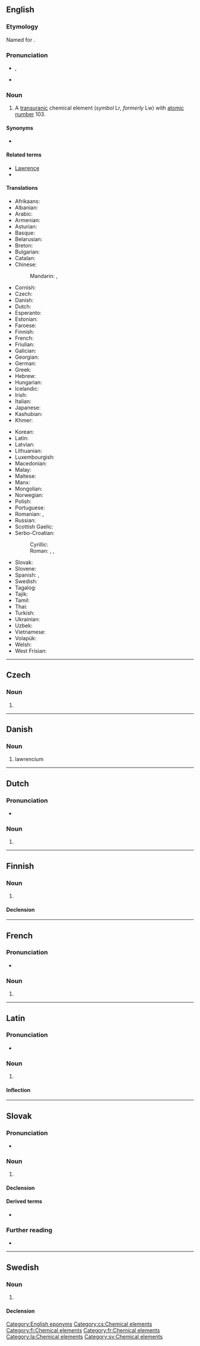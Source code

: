 {{also|Lawrencium}}
==English==
{{elements|Lr|nobelium|No|rutherfordium|Rf}}

===Etymology===
Named for {{w|Ernest Lawrence}} {{suffix|en||ium}}.

===Pronunciation===
* {{enPR|lərĕn'sēəm}}, {{IPA|/ləˈɹɛnsiəm/|lang=en}}
* {{audio|En-lawrencium.oga|Audio|lang=en}}

===Noun===
{{en-noun|-}}
{{wikipedia}}

# A [[transuranic]] chemical element (''symbol'' Lr, ''formerly'' Lw) with [[atomic number]] 103.

====Synonyms====
* {{l|en|unniltrium}}

====Related terms====
* [[w:Ernest Lawrence|Lawrence]]
* {{l|en|lawrencate}}

====Translations====
{{trans-top|chemical element}}
* Afrikaans: {{t+|af|lawrencium}}
* Albanian: {{t|sq|lorencium}}
* Arabic: {{t|ar|لُورَنْسِيُوم|tr=loransiyum|m}}
* Armenian: {{t+|hy|լոուրենսիում}}
* Asturian: {{t|ast|laurenciu|m}}
* Basque: {{t|eu|laurentzioa}}
* Belarusian: {{t|be|лаўрэнсiй|tr=laurénsij|m}}
* Breton: {{t|br|laorenciom}}
* Bulgarian: {{t|bg|лавренций|tr=lavréntsij|m}}
* Catalan: {{t+|ca|laurenci|m}}
* Chinese:
*: Mandarin: {{t+|cmn|鐒}}, {{t+|cmn|铹|tr=láo}}
* Cornish: {{t|kw|lawrencyum}}
* Czech: {{t+|cs|lawrencium}}
* Danish: {{t+|da|lawrencium}}
* Dutch: {{t+|nl|lawrencium|n}}
* Esperanto: {{t+|eo|laŭrencio}}
* Estonian: {{t+|et|lavrentsium}}
* Faroese: {{t|fo|lawrencium}}
* Finnish: {{t+|fi|lawrencium}}
* French: {{t+|fr|lawrencium|m}}
* Friulian: {{t|fur|laurenzi}}
* Galician: {{t+|gl|laurencio|m}}
* Georgian: {{t|ka|ლაურენსიუმი}}
* German: {{t+|de|Lawrencium|n}}
* Greek: {{t+|el|λωρένσιο|n}}
* Hebrew: {{t+|he|לורנציום|tr=loréntsiyum}}
* Hungarian: {{t+|hu|laurencium}}
* Icelandic: {{t|is|lárensín}}
* Irish: {{t|ga|láirinciam}}
* Italian: {{t+|it|laurenzio|m}}
* Japanese: {{t+|ja|ローレンシウム|tr=rōrenshiumu}}
* Kashubian: {{t|csb|lorens}}
* Khmer: {{t|km|ឡូរ៉ង់ស្យូម|tr=loorɑŋsyum}}
{{trans-mid}}
* Korean: {{t+|ko|로렌슘}}
* Latin: {{t+|la|lawrencium}}
* Latvian: {{t|lv|lourensijs|m}}
* Lithuanian: {{t+|lt|laurencis|m}}
* Luxembourgish: {{t|lb|Lawrencium}}
* Macedonian: {{t|mk|лоренсиум|tr=lorénsium|m}}
* Malay: {{t|ms|lawrensium}}
* Maltese: {{t|mt|lawrenzjum}}
* Manx: {{t|gv|lawrencium}}
* Mongolian: {{t|mn|лоуренси}}
* Norwegian: {{t|no|lawrencium}}
* Polish: {{t+|pl|lorens|m}}
* Portuguese: {{t+|pt|laurêncio|m}}
* Romanian: {{t+|ro|lawrenciu|n}}, {{t+|ro|lawrențiu|n}}
* Russian: {{t+|ru|лоуре́нсий|m}}
* Scottish Gaelic: {{t|gd|làirinciam}}
* Serbo-Croatian:
*: Cyrillic: {{t-check|sh|лавренциjум|m}}
*: Roman: {{t-check|sh|lavrencijum|m}}, {{t-check|sh|lawrencij|m}}, {{t+check|sh|lorensij|m}}
* Slovak: {{t|sk|lawrencium}}
* Slovene: {{t+|sl|lavrencij}}
* Spanish: {{t+|es|lawrencio|m}}, {{t+|es|laurencio|m}}
* Swedish: {{t+|sv|lawrencium|n}}
* Tagalog: {{t|tl|lawrensyo}}
* Tajik: {{t|tg|lourensi'}}
* Tamil: {{t|ta|லோரென்சியம்}}
* Thai: {{t|th|ลอร์เรนเซียม|tr=lorēnsiam}}
* Turkish: {{t+|tr|lorentiyum}}
* Ukrainian: {{t|uk|лоуренсій|tr=lourénsij|m}}
* Uzbek: {{t|uz|лоуренсий|tr=lourensiy|sc=Cyrl}}
* Vietnamese: {{t|vi|lorenxi}}
* Volapük: {{t+|vo|laurensin}}
* Welsh: {{t+|cy|lawrenciwm}}
* West Frisian: {{t|fy|lawrencium}}
{{trans-bottom}}

[[Category:English eponyms]]

----

==Czech==

===Noun===
{{cs-noun|g=n}}

# {{l|en|lawrencium}}

[[Category:cs:Chemical elements]]

----

==Danish==

===Noun===
{{da-noun}}

# lawrencium

----

==Dutch==
{{wikipedia|lang=nl}}
{{elements|Lr|nobelium|No|rutherfordium|Rf|lang=nl}}

===Pronunciation===
* {{audio|Nl-lawrencium.ogg|Audio|lang=nl}}

===Noun===
{{nl-noun|n|-|-}}

# {{l|en|lawrencium}}

----

==Finnish==
{{wikipedia|lang=fi}}

===Noun===
{{fi-noun}}

# {{l|en|lawrencium}}

====Declension====
{{fi-decl-risti|lawrencium|||a|i=0}}

[[Category:fi:Chemical elements]]

----

==French==

===Pronunciation===
* {{fr-IPA|laurencium}}

===Noun===
{{fr-noun|m}}

# {{l|en|lawrencium}}

[[Category:fr:Chemical elements]]

----

==Latin==
{{wikipedia|lang=la}}

===Pronunciation===
* {{la-IPA|lawrencium}}

===Noun===
{{la-noun|lawrencium|lawrenciī|n|second}}

# {{l|en|lawrencium}}

====Inflection====
{{la-decl-2nd-N|lawrenci}}

[[Category:la:Chemical elements]]

----

==Slovak==
{{elements|Lr|nobelium|No|rutherfordium|Rf|lang=sk}}

===Pronunciation===
* {{IPA|/ˈɫau̯rɛnt͡sium/|lang=sk}}

===Noun===
{{sk-noun|g=n|gen=lawrencia|decl=mesto}}

# {{l|en|lawrencium}} {{gloss|element}}

====Declension====
{{sk-decl-noun-sg|lawrencium|lawrencia|lawrenciu|lawrencium|lawrenciu|lawrenciom}}

====Derived terms====
* {{l|sk|lawrenciový}}

===Further reading===
* {{R:SDK}}

----

==Swedish==
{{wikipedia|lang=sv}}

===Noun===
{{sv-noun|n|-}}

# {{l|en|lawrencium}}

====Declension====
{{sv-noun-unc-irreg-n|2=lawrenciumet}}

[[Category:sv:Chemical elements]]